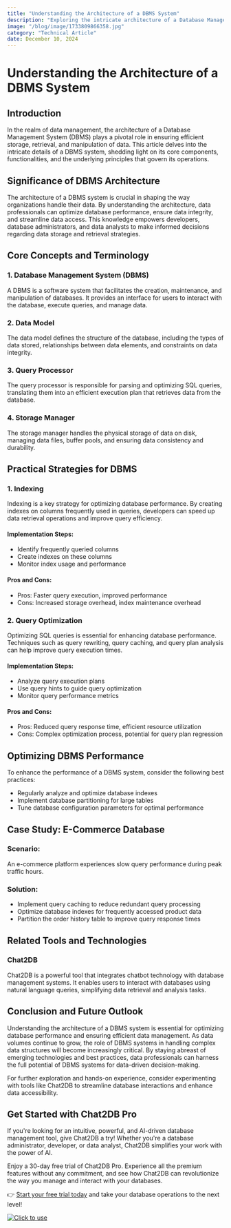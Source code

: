 ```yaml
---
title: "Understanding the Architecture of a DBMS System"
description: "Exploring the intricate architecture of a Database Management System (DBMS) and its impact on modern data management."
image: "/blog/image/1733809866358.jpg"
category: "Technical Article"
date: December 10, 2024
---
```


# Understanding the Architecture of a DBMS System


<Authors date="December 10, 2024">
  <Author name="Ethan Clarke" link="https://chat2db.ai" />
</Authors>

## Introduction

In the realm of data management, the architecture of a Database Management System (DBMS) plays a pivotal role in ensuring efficient storage, retrieval, and manipulation of data. This article delves into the intricate details of a DBMS system, shedding light on its core components, functionalities, and the underlying principles that govern its operations.

## Significance of DBMS Architecture

The architecture of a DBMS system is crucial in shaping the way organizations handle their data. By understanding the architecture, data professionals can optimize database performance, ensure data integrity, and streamline data access. This knowledge empowers developers, database administrators, and data analysts to make informed decisions regarding data storage and retrieval strategies.

## Core Concepts and Terminology

### 1. Database Management System (DBMS)

A DBMS is a software system that facilitates the creation, maintenance, and manipulation of databases. It provides an interface for users to interact with the database, execute queries, and manage data.

### 2. Data Model

The data model defines the structure of the database, including the types of data stored, relationships between data elements, and constraints on data integrity.

### 3. Query Processor

The query processor is responsible for parsing and optimizing SQL queries, translating them into an efficient execution plan that retrieves data from the database.

### 4. Storage Manager

The storage manager handles the physical storage of data on disk, managing data files, buffer pools, and ensuring data consistency and durability.

## Practical Strategies for DBMS

### 1. Indexing

Indexing is a key strategy for optimizing database performance. By creating indexes on columns frequently used in queries, developers can speed up data retrieval operations and improve query efficiency.

#### Implementation Steps:
- Identify frequently queried columns
- Create indexes on these columns
- Monitor index usage and performance

#### Pros and Cons:
- Pros: Faster query execution, improved performance
- Cons: Increased storage overhead, index maintenance overhead

### 2. Query Optimization

Optimizing SQL queries is essential for enhancing database performance. Techniques such as query rewriting, query caching, and query plan analysis can help improve query execution times.

#### Implementation Steps:
- Analyze query execution plans
- Use query hints to guide query optimization
- Monitor query performance metrics

#### Pros and Cons:
- Pros: Reduced query response time, efficient resource utilization
- Cons: Complex optimization process, potential for query plan regression

## Optimizing DBMS Performance

To enhance the performance of a DBMS system, consider the following best practices:

- Regularly analyze and optimize database indexes
- Implement database partitioning for large tables
- Tune database configuration parameters for optimal performance

## Case Study: E-Commerce Database

### Scenario:
An e-commerce platform experiences slow query performance during peak traffic hours.

### Solution:
- Implement query caching to reduce redundant query processing
- Optimize database indexes for frequently accessed product data
- Partition the order history table to improve query response times

## Related Tools and Technologies

### Chat2DB

Chat2DB is a powerful tool that integrates chatbot technology with database management systems. It enables users to interact with databases using natural language queries, simplifying data retrieval and analysis tasks.

## Conclusion and Future Outlook

Understanding the architecture of a DBMS system is essential for optimizing database performance and ensuring efficient data management. As data volumes continue to grow, the role of DBMS systems in handling complex data structures will become increasingly critical. By staying abreast of emerging technologies and best practices, data professionals can harness the full potential of DBMS systems for data-driven decision-making.

For further exploration and hands-on experience, consider experimenting with tools like Chat2DB to streamline database interactions and enhance data accessibility.

## Get Started with Chat2DB Pro

If you're looking for an intuitive, powerful, and AI-driven database management tool, give Chat2DB a try! Whether you're a database administrator, developer, or data analyst, Chat2DB simplifies your work with the power of AI.

Enjoy a 30-day free trial of Chat2DB Pro. Experience all the premium features without any commitment, and see how Chat2DB can revolutionize the way you manage and interact with your databases.

👉 [Start your free trial today](https://chat2db.ai/pricing) and take your database operations to the next level!


[![Click to use](/image/blog/bg/chat2db.jpg)](https://chat2db.ai/)

